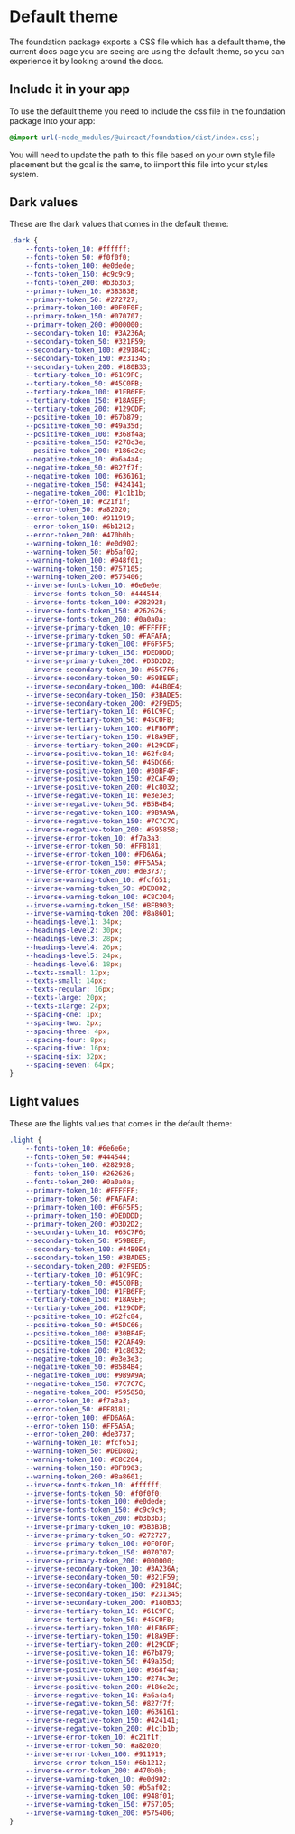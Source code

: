 


# Default theme
<Metadata packageName='foundation' packageJson={packageJson} />

<UiLineSeparator />

The foundation package exports a CSS file which has a default theme, the current docs page you are seeing are using the
default theme, so you can experience it by looking around the docs.

## Include it in your app

To use the default theme you need to include the css file in the foundation package into your app:

```css
@import url(~node_modules/@uireact/foundation/dist/index.css);
```
You will need to update the path to this file based on your own style file placement but the goal is the same, to iimport this file 
into your styles system.

## Dark values

These are the dark values that comes in the default theme:

```scss
.dark {
    --fonts-token_10: #ffffff;
    --fonts-token_50: #f0f0f0;
    --fonts-token_100: #e0dede;
    --fonts-token_150: #c9c9c9;
    --fonts-token_200: #b3b3b3;
    --primary-token_10: #3B3B3B;
    --primary-token_50: #272727;
    --primary-token_100: #0F0F0F;
    --primary-token_150: #070707;
    --primary-token_200: #000000;
    --secondary-token_10: #3A236A;
    --secondary-token_50: #321F59;
    --secondary-token_100: #29184C;
    --secondary-token_150: #231345;
    --secondary-token_200: #180B33;
    --tertiary-token_10: #61C9FC;
    --tertiary-token_50: #45C0FB;
    --tertiary-token_100: #1FB6FF;
    --tertiary-token_150: #18A9EF;
    --tertiary-token_200: #129CDF;
    --positive-token_10: #67b879;
    --positive-token_50: #49a35d;
    --positive-token_100: #368f4a;
    --positive-token_150: #278c3e;
    --positive-token_200: #186e2c;
    --negative-token_10: #a6a4a4;
    --negative-token_50: #827f7f;
    --negative-token_100: #636161;
    --negative-token_150: #424141;
    --negative-token_200: #1c1b1b;
    --error-token_10: #c21f1f;
    --error-token_50: #a82020;
    --error-token_100: #911919;
    --error-token_150: #6b1212;
    --error-token_200: #470b0b;
    --warning-token_10: #e0d902;
    --warning-token_50: #b5af02;
    --warning-token_100: #948f01;
    --warning-token_150: #757105;
    --warning-token_200: #575406;
    --inverse-fonts-token_10: #6e6e6e;
    --inverse-fonts-token_50: #444544;
    --inverse-fonts-token_100: #282928;
    --inverse-fonts-token_150: #262626;
    --inverse-fonts-token_200: #0a0a0a;
    --inverse-primary-token_10: #FFFFFF;
    --inverse-primary-token_50: #FAFAFA;
    --inverse-primary-token_100: #F6F5F5;
    --inverse-primary-token_150: #DEDDDD;
    --inverse-primary-token_200: #D3D2D2;
    --inverse-secondary-token_10: #65C7F6;
    --inverse-secondary-token_50: #59BEEF;
    --inverse-secondary-token_100: #44B0E4;
    --inverse-secondary-token_150: #3BADE5;
    --inverse-secondary-token_200: #2F9ED5;
    --inverse-tertiary-token_10: #61C9FC;
    --inverse-tertiary-token_50: #45C0FB;
    --inverse-tertiary-token_100: #1FB6FF;
    --inverse-tertiary-token_150: #18A9EF;
    --inverse-tertiary-token_200: #129CDF;
    --inverse-positive-token_10: #62fc84;
    --inverse-positive-token_50: #45DC66;
    --inverse-positive-token_100: #30BF4F;
    --inverse-positive-token_150: #2CAF49;
    --inverse-positive-token_200: #1c8032;
    --inverse-negative-token_10: #e3e3e3;
    --inverse-negative-token_50: #B5B4B4;
    --inverse-negative-token_100: #9B9A9A;
    --inverse-negative-token_150: #7C7C7C;
    --inverse-negative-token_200: #595858;
    --inverse-error-token_10: #f7a3a3;
    --inverse-error-token_50: #FF8181;
    --inverse-error-token_100: #FD6A6A;
    --inverse-error-token_150: #FF5A5A;
    --inverse-error-token_200: #de3737;
    --inverse-warning-token_10: #fcf651;
    --inverse-warning-token_50: #DED802;
    --inverse-warning-token_100: #C8C204;
    --inverse-warning-token_150: #BFB903;
    --inverse-warning-token_200: #8a8601;
    --headings-level1: 34px;
    --headings-level2: 30px;
    --headings-level3: 28px;
    --headings-level4: 26px;
    --headings-level5: 24px;
    --headings-level6: 18px;
    --texts-xsmall: 12px;
    --texts-small: 14px;
    --texts-regular: 16px;
    --texts-large: 20px;
    --texts-xlarge: 24px;
    --spacing-one: 1px;
    --spacing-two: 2px;
    --spacing-three: 4px;
    --spacing-four: 8px;
    --spacing-five: 16px;
    --spacing-six: 32px;
    --spacing-seven: 64px;
}

```

## Light values

These are the lights values that comes in the default theme:

```scss
.light {
    --fonts-token_10: #6e6e6e;
    --fonts-token_50: #444544;
    --fonts-token_100: #282928;
    --fonts-token_150: #262626;
    --fonts-token_200: #0a0a0a;
    --primary-token_10: #FFFFFF;
    --primary-token_50: #FAFAFA;
    --primary-token_100: #F6F5F5;
    --primary-token_150: #DEDDDD;
    --primary-token_200: #D3D2D2;
    --secondary-token_10: #65C7F6;
    --secondary-token_50: #59BEEF;
    --secondary-token_100: #44B0E4;
    --secondary-token_150: #3BADE5;
    --secondary-token_200: #2F9ED5;
    --tertiary-token_10: #61C9FC;
    --tertiary-token_50: #45C0FB;
    --tertiary-token_100: #1FB6FF;
    --tertiary-token_150: #18A9EF;
    --tertiary-token_200: #129CDF;
    --positive-token_10: #62fc84;
    --positive-token_50: #45DC66;
    --positive-token_100: #30BF4F;
    --positive-token_150: #2CAF49;
    --positive-token_200: #1c8032;
    --negative-token_10: #e3e3e3;
    --negative-token_50: #B5B4B4;
    --negative-token_100: #9B9A9A;
    --negative-token_150: #7C7C7C;
    --negative-token_200: #595858;
    --error-token_10: #f7a3a3;
    --error-token_50: #FF8181;
    --error-token_100: #FD6A6A;
    --error-token_150: #FF5A5A;
    --error-token_200: #de3737;
    --warning-token_10: #fcf651;
    --warning-token_50: #DED802;
    --warning-token_100: #C8C204;
    --warning-token_150: #BFB903;
    --warning-token_200: #8a8601;
    --inverse-fonts-token_10: #ffffff;
    --inverse-fonts-token_50: #f0f0f0;
    --inverse-fonts-token_100: #e0dede;
    --inverse-fonts-token_150: #c9c9c9;
    --inverse-fonts-token_200: #b3b3b3;
    --inverse-primary-token_10: #3B3B3B;
    --inverse-primary-token_50: #272727;
    --inverse-primary-token_100: #0F0F0F;
    --inverse-primary-token_150: #070707;
    --inverse-primary-token_200: #000000;
    --inverse-secondary-token_10: #3A236A;
    --inverse-secondary-token_50: #321F59;
    --inverse-secondary-token_100: #29184C;
    --inverse-secondary-token_150: #231345;
    --inverse-secondary-token_200: #180B33;
    --inverse-tertiary-token_10: #61C9FC;
    --inverse-tertiary-token_50: #45C0FB;
    --inverse-tertiary-token_100: #1FB6FF;
    --inverse-tertiary-token_150: #18A9EF;
    --inverse-tertiary-token_200: #129CDF;
    --inverse-positive-token_10: #67b879;
    --inverse-positive-token_50: #49a35d;
    --inverse-positive-token_100: #368f4a;
    --inverse-positive-token_150: #278c3e;
    --inverse-positive-token_200: #186e2c;
    --inverse-negative-token_10: #a6a4a4;
    --inverse-negative-token_50: #827f7f;
    --inverse-negative-token_100: #636161;
    --inverse-negative-token_150: #424141;
    --inverse-negative-token_200: #1c1b1b;
    --inverse-error-token_10: #c21f1f;
    --inverse-error-token_50: #a82020;
    --inverse-error-token_100: #911919;
    --inverse-error-token_150: #6b1212;
    --inverse-error-token_200: #470b0b;
    --inverse-warning-token_10: #e0d902;
    --inverse-warning-token_50: #b5af02;
    --inverse-warning-token_100: #948f01;
    --inverse-warning-token_150: #757105;
    --inverse-warning-token_200: #575406;
}
```